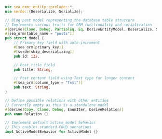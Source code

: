 ```rust  title="db-sea-orm/src/entity/post.rs"
use sea_orm::entity::prelude::*;
use serde::{Deserialize, Serialize};

// Blog post model representing the database table structure
// Implements various traits for ORM functionality and serialization
#[derive(Clone, Debug, PartialEq, Eq, DeriveEntityModel, Deserialize, Serialize)]
#[sea_orm(table_name = "posts")]
pub struct Model {
    // Primary key field with auto-increment
    #[sea_orm(primary_key)]
    #[serde(skip_deserializing)]
    pub id: i32,

    // Post title field
    pub title: String,

    // Post content field using Text type for longer content
    #[sea_orm(column_type = "Text")]
    pub text: String,
}

// Define possible relations with other entities
// Currently empty as this is a standalone model
#[derive(Copy, Clone, Debug, EnumIter, DeriveRelation)]
pub enum Relation {}

// Implement default active model behavior
// This enables standard CRUD operations
impl ActiveModelBehavior for ActiveModel {}

```